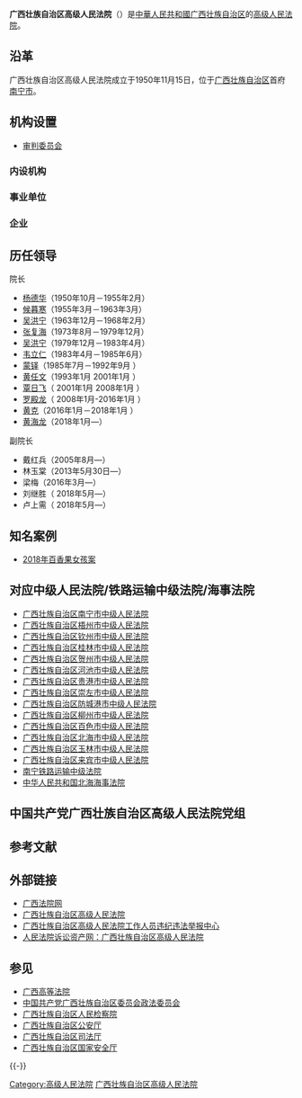 {{Expand|time=2013-02-15}}
{{Infobox PRCG
|机构名称=广西壮族自治区高级人民法院<br>{{lang|za|Gvangjsih Bouxcuengh Swcigih Gauhgiz Yinzminz Fazye}}
|标志1=National Emblem of the People's Republic of China.svg
|职位1=院长
|人员1=[[黄海龙|黄海龙]]
|衔级1=[[二级大法官|二级大法官]]
|上诉法院=[[中华人民共和国最高人民法院|中华人民共和国最高人民法院]]
|业务上级=[[中华人民共和国最高人民法院|中华人民共和国最高人民法院]]
|组织上级=[[广西壮族自治区人民代表大会|广西壮族自治区人民代表大会]]<br>[[广西壮族自治区人民代表大会常务委员会|广西壮族自治区人民代表大会常务委员会]]
|中共上级=[[中国共产党广西壮族自治区委员会|中国共产党广西壮族自治区委员会]]
|中共本级=中国共产党广西壮族自治区高级人民法院党组
|机构类型=[[高级人民法院|高级人民法院]]
|行政级别=副省级
|授权法源=[[中华人民共和国宪法|中华人民共和国宪法]]
|组织法规=[[中华人民共和国人民法院组织法|中华人民共和国人民法院组织法]]
|地址1=[[广西壮族自治区|广西壮族自治区]][[南宁市|南宁市]][[青秀区|青秀区]]民族大道121号
|网站=广西壮族自治区高级人民法院
|网址=http://www.gxcourt.gov.cn
|成立时间=
|时期1=
|机构1=
}}

'''广西壮族自治区高级人民法院'''（{{lang-za|Gvangjsih Bouxcuengh Swcigih Gauhgiz Yinzminz Fazyen}}）是[[中華人民共和國|中華人民共和國]][[广西壮族自治区|广西壮族自治区]]的[[高级人民法院|高级人民法院]]。

==沿革==
广西壮族自治区高级人民法院成立于1950年11月15日，位于[[广西壮族自治区|广西壮族自治区]]首府[[南宁市|南宁市]]。

==机构设置==
*[[审判委员会|审判委员会]]
===内设机构===
===事业单位===
===企业===

==历任领导==
;院长
* [[杨德华|杨德华]]（1950年10月－1955年2月）
* [[候暮寒|候暮寒]]（1955年3月－1963年3月）
* [[吴洪宁|吴洪宁]]（1963年12月－1968年2月）
* [[张复海|张复海]]（1973年8月－1979年12月）
* [[吴洪宁|吴洪宁]]（1979年12月－1983年4月）
* [[韦立仁|韦立仁]]（1983年4月－1985年6月）
* [[蒙铎|蒙铎]]（1985年7月－1992年9月 ）
* [[黄任文|黄任文]]（1993年1月 2001年1月 ）
* [[覃日飞|覃日飞]]（ 2001年1月 2008年1月 ）
* [[罗殿龙|罗殿龙]]（ 2008年1月-2016年1月 ）
* [[黄克|黄克]]（2016年1月－2018年1月 ）
* [[黄海龙|黄海龙]]（2018年1月—）

;副院长
* 戴红兵（2005年8月—）
* 林玉棠（2013年5月30日—）
* 梁梅（2016年3月—）
* 刘继胜（ 2018年5月—）
* 卢上需（ 2018年5月—）

==知名案例==

*[[2018年百香果女孩案|2018年百香果女孩案]]

== 对应中级人民法院/铁路运输中级法院/海事法院 ==
*[[广西壮族自治区南宁市中级人民法院|广西壮族自治区南宁市中级人民法院]]
*[[广西壮族自治区梧州市中级人民法院|广西壮族自治区梧州市中级人民法院]]
*[[广西壮族自治区钦州市中级人民法院|广西壮族自治区钦州市中级人民法院]]
*[[广西壮族自治区桂林市中级人民法院|广西壮族自治区桂林市中级人民法院]]
*[[广西壮族自治区贺州市中级人民法院|广西壮族自治区贺州市中级人民法院]]
*[[广西壮族自治区河池市中级人民法院|广西壮族自治区河池市中级人民法院]]
*[[广西壮族自治区贵港市中级人民法院|广西壮族自治区贵港市中级人民法院]]
*[[广西壮族自治区崇左市中级人民法院|广西壮族自治区崇左市中级人民法院]]
*[[广西壮族自治区防城港市中级人民法院|广西壮族自治区防城港市中级人民法院]]
*[[广西壮族自治区柳州市中级人民法院|广西壮族自治区柳州市中级人民法院]]
*[[广西壮族自治区百色市中级人民法院|广西壮族自治区百色市中级人民法院]]
*[[广西壮族自治区北海市中级人民法院|广西壮族自治区北海市中级人民法院]]
*[[广西壮族自治区玉林市中级人民法院|广西壮族自治区玉林市中级人民法院]]
*[[广西壮族自治区来宾市中级人民法院|广西壮族自治区来宾市中级人民法院]]
*[[南宁铁路运输中级法院|南宁铁路运输中级法院]]
*[[中华人民共和国北海海事法院|中华人民共和国北海海事法院]]

==中国共产党广西壮族自治区高级人民法院党组==

==参考文献==
{{Reflist}}

==外部链接== 
*[http://gxfy.chinacourt.org/ 广西法院网] {{Wayback|url=http://gxfy.chinacourt.org/ |date=20100824114713 }}
*[https://web.archive.org/web/20170415104248/http://www.gxcourt.gov.cn/ 广西壮族自治区高级人民法院]
*[http://jubao.court.gov.cn/gxi 广西壮族自治区高级人民法院工作人员违纪违法举报中心] {{Wayback|url=http://jubao.court.gov.cn/gxi |date=20170415201011 }}
*[https://web.archive.org/web/20170415104057/http://www.rmfysszc.gov.cn/statichtml/rm_sindex/9863/rm_sindex.shtml?dh=0 人民法院诉讼资产网：广西壮族自治区高级人民法院]

==参见==
*[[广西高等法院|广西高等法院]]
*[[中国共产党广西壮族自治区委员会政法委员会|中国共产党广西壮族自治区委员会政法委员会]]
*[[广西壮族自治区人民检察院|广西壮族自治区人民检察院]]
*[[广西壮族自治区公安厅|广西壮族自治区公安厅]]
*[[广西壮族自治区司法厅|广西壮族自治区司法厅]]
*[[广西壮族自治区国家安全厅|广西壮族自治区国家安全厅]]

{{-}}
{{党和国家机构|广西壮族自治区|level=高级}}
{{广西壮族自治区领导人}}
{{中华人民共和国法院|地}}

[[Category:高级人民法院|Category:高级人民法院]]
[[Category:广西壮族自治区高级人民法院|]]